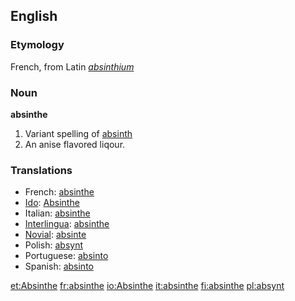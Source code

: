 ==English==

===Etymology===
French, from Latin ''[[absinthium]]''

===Noun===
'''absinthe'''

#Variant spelling of [[absinth]]
#An anise flavored liqour.

===Translations===

*French: [[absinthe]]
*[[Ido]]: [[Absinthe]]
*Italian: [[absinthe]]
*[[Interlingua]]: [[absinthe]]
*[[Novial]]: [[absinte]]
*Polish: [[absynt]]
*Portuguese: [[absinto]]
*Spanish: [[absinto]]


{{wikipedia}}

[[et:Absinthe]]
[[fr:absinthe]]
[[io:Absinthe]]
[[it:absinthe]]
[[fi:absinthe]]
[[pl:absynt]]